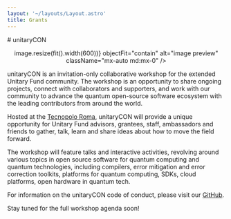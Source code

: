 ```yaml
---
layout: '~/layouts/Layout.astro'
title: Grants
---
```



<PageIntro>
# unitaryCON

<p align="center">
  <CloudinaryImage
    id={'ucnaljw3zqsrgu58a39u'}
    width={600}
    height={600}
    alterImage={(image) => image.resize(fit().width(600))}
    objectFit="contain"
    alt="image preview"
    className="mx-auto md:mx-0"
  />
</p>

unitaryCON is an invitation-only collaborative workshop for the extended Unitary Fund community. The workshop is an opportunity to share ongoing projects, connect with collaborators and supporters, and work with our community to advance the quantum open-source software ecosystem with the leading contributors from around the world.

Hosted at the [Tecnopolo Roma](https://www.tecnopolo.it/tecnopolo-roma/?lang=en), unitaryCON will provide a unique opportunity for Unitary Fund advisors, grantees, staff, ambassadors and friends to gather, talk, learn and share ideas about how to move the field forward.

The workshop will feature talks and interactive activities, revolving around various topics in open source software for quantum computing and quantum technologies, including compilers, error mitigation and error correction toolkits, platforms for quantum computing, SDKs, cloud platforms, open hardware in quantum tech.

For information on the unitaryCON code of conduct, please visit our [GitHub](https://github.com/unitaryfund/unitary.fund/blob/master/CODE_OF_CONDUCT.md).

Stay tuned for the full workshop agenda soon!
</PageIntro>
